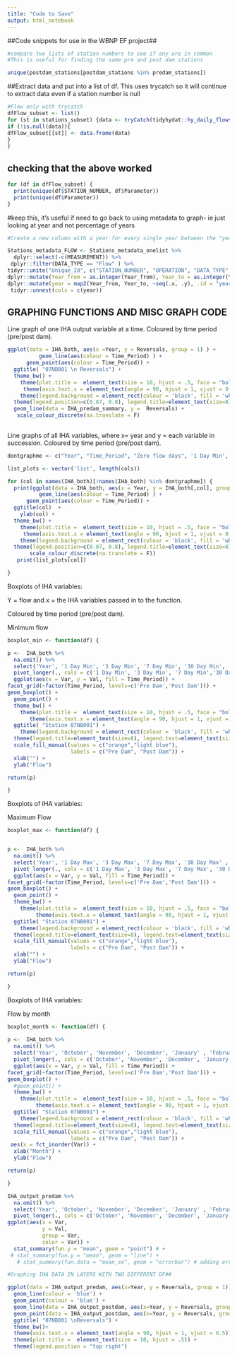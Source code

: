 ```yaml
---
title: "Code to Save"
output: html_notebook
---
```


##Code snippets for use in the WBNP EF project##

```r

#compare two lists of station numbers to see if any are in common
#This is useful for finding the same pre and post dam stations

unique(postdam_stations[postdam_stations %in% predam_stations])

```

##Extract data and put into a list of df. This uses trycatch so it will continue to extract data even if a station number is null

```r

#Flow only with trycatch 
dfFlow_subset <- list()
for (st in stations_subset) {data <- tryCatch(tidyhydat::hy_daily_flows(station_number = (st)), error = function(e) NULL)
if (!is.null(data)){
dfFlow_subset[[st]] <- data.frame(data) 
}
}

```

## checking that the above worked

```r

for (df in dfFlow_subset) {
  print(unique(df$STATION_NUMBER, df$Parameter))
  print(unique(df$Parameter)) 
}

```

#keep this, it's useful if need to go back to using metadata to graph- ie just looking at year and not percentage of years
```r

#Create a new column with a year for every single year between the "year_from" and "year_to" columns. 

Stations_metadata_FLOW <- Stations_metadata_onelist %>%
  dplyr::select(-c(MEASUREMENT)) %>%
 dplyr::filter(DATA_TYPE == "Flow" ) %>%
tidyr::unite("Unique_Id", c("STATION_NUMBER", "OPERATION", "DATA_TYPE" ), sep = "_", remove = FALSE ) %>%
dplyr::mutate(Year_from = as.integer(Year_from), Year_to = as.integer(Year_to)) %>%
dplyr::mutate(year = map2(Year_from, Year_to, ~seq(.x, .y), .id = "year")) %>%
 tidyr::unnest(cols = c(year))

```

## GRAPHING FUNCTIONS AND MISC GRAPH CODE ##

Line graph of one IHA output variable at a time. Coloured by time period (pre/post dam).

```r

ggplot(data = IHA_both, aes(x =Year, y = Reversals, group = 1) ) +
          geom_line(aes(colour = Time_Period) ) +
      geom_point(aes(colour = Time_Period)) +
  ggtitle( "07NB001 \n Reversals") +
  theme_bw() +
    theme(plot.title =  element_text(size = 10, hjust = .5, face = "bold")) +
     theme(axis.text.x = element_text(angle = 90, hjust = 1, vjust = 0.5)) +
    theme(legend.background = element_rect(colour = 'black', fill = 'white', linetype='solid')) +
  theme(legend.position=c(0.87, 0.8), legend.title=element_text(size=8), legend.text=element_text(size=7)) +
  geom_line(data = IHA_predam_summary, y =  Reversals) +
   scale_colour_discrete(na.translate = F)
  

```

Line graphs of all IHA variables, where x= year and y = each variable in succession.
Coloured by time period (pre/post dam).

```r

dontgraphme <- c("Year", "Time_Period", "Zero flow days", '1 Day Min', '3 Day Min', '7 Day Min', '30 Day Min', '90 Day Min', '1 Day Max', '3 Day Max', '7 Day Max', '30 Day Max' , '90 Day Max','October', 'November', 'December', 'January' , 'February', 'March', 'April', 'May', 'June','July', 'August', 'September')

list_plots <- vector('list', length(cols))

for (col in names(IHA_both)[!names(IHA_both) %in% dontgraphme]) {
  print(ggplot(data = IHA_both, aes(x = Year, y = IHA_both[,col], group = 1 )) +
          geom_line(aes(colour = Time_Period) ) +
      geom_point(aes(colour = Time_Period)) +
  ggtitle(col)  +
    ylab(col) +
  theme_bw() +
    theme(plot.title =  element_text(size = 10, hjust = .5, face = "bold")) +
     theme(axis.text.x = element_text(angle = 90, hjust = 1, vjust = 0.5)) +
    theme(legend.background = element_rect(colour = 'black', fill = 'white', linetype='solid')) +
  theme(legend.position=c(0.87, 0.8), legend.title=element_text(size=8), legend.text=element_text(size=7))+
       scale_colour_discrete(na.translate = F)) 
   print(list_plots[col])

}


```
Boxplots of IHA variables: 

Y = flow and x = the IHA variables passed in to the function.

Coloured by time period (pre/post dam).

Minimum flow
```r

boxplot_min <- function(df) {

p <-  IHA_both %>% 
  na.omit() %>%
  select('Year', '1 Day Min', '3 Day Min', '7 Day Min', '30 Day Min', '90 Day Min', 'Time_Period') %>%
  pivot_longer(., cols = c('1 Day Min', '3 Day Min', '7 Day Min','30 Day Min' , '90 Day Min'), names_to = "Var", values_to = "Val") %>%
  ggplot(aes(x = Var, y = Val, fill = Time_Period)) +
facet_grid(~factor(Time_Period, levels=c('Pre Dam','Post Dam'))) +
geom_boxplot() +
  geom_point() +
  theme_bw() +
    theme(plot.title =  element_text(size = 10, hjust = .5, face = "bold")) +
       theme(axis.text.x = element_text(angle = 90, hjust = 1, vjust = 0.5)) +
  ggtitle( "Station 07NB001") +
    theme(legend.background = element_rect(colour = 'black', fill = 'white', linetype='solid')) +
  theme(legend.title=element_text(size=8), legend.text=element_text(size=7))+
  scale_fill_manual(values = c("orange","light blue"), 
                    labels = c("Pre Dam", "Post Dam")) +
  xlab("") +
  ylab("Flow") 

return(p)

}

```

Boxplots of IHA variables: 

Maximum Flow
```r


boxplot_max <- function(df) {


p <-  IHA_both %>% 
  na.omit() %>%
  select('Year', '1 Day Max', '3 Day Max', '7 Day Max', '30 Day Max' , '90 Day Max','Time_Period') %>%
  pivot_longer(., cols = c('1 Day Max', '3 Day Max', '7 Day Max', '30 Day Max', '90 Day Max'), names_to = "Var", values_to = "Val") %>%
  ggplot(aes(x = Var, y = Val, fill = Time_Period)) +
facet_grid(~factor(Time_Period, levels=c('Pre Dam','Post Dam'))) +
geom_boxplot() +
  geom_point() +
  theme_bw() +
    theme(plot.title =  element_text(size = 10, hjust = .5, face = "bold")) +
         theme(axis.text.x = element_text(angle = 90, hjust = 1, vjust = 0.5)) +
  ggtitle( "Station 07NB001") +
    theme(legend.background = element_rect(colour = 'black', fill = 'white', linetype='solid')) +
  theme(legend.title=element_text(size=8), legend.text=element_text(size=7))+
  scale_fill_manual(values = c("orange","light blue"), 
                    labels = c("Pre Dam", "Post Dam")) +
  xlab("") +
  ylab("Flow") 

return(p)

}


```

Boxplots of IHA variables: 

Flow by month
```r

boxplot_month <- function(df) {
  
p <-  IHA_both %>% 
  na.omit() %>%
  select('Year', 'October', 'November', 'December', 'January' , 'February', 'March', 'April', 'May', 'June','July', 'August', 'September', 'Time_Period') %>%
  pivot_longer(., cols = c('October', 'November', 'December', 'January' , 'February', 'March', 'April', 'May', 'June','July', 'August', 'September'), names_to = "Var", values_to = "Val") %>%
  ggplot(aes(x = Var, y = Val, fill = Time_Period)) +
facet_grid(~factor(Time_Period, levels=c('Pre Dam','Post Dam'))) +
geom_boxplot() +
  #geom_point() +
  theme_bw() +
    theme(plot.title =  element_text(size = 10, hjust = .5, face = "bold")) +
         theme(axis.text.x = element_text(angle = 90, hjust = 1, vjust = 0.5)) +
  ggtitle( "Station 07NB001") +
    theme(legend.background = element_rect(colour = 'black', fill = 'white', linetype='solid')) +
  theme(legend.title=element_text(size=8), legend.text=element_text(size=7))+
  scale_fill_manual(values = c("orange","light blue"), 
                    labels = c("Pre Dam", "Post Dam")) +
 aes(x = fct_inorder(Var)) +
  xlab("Month") +
  ylab("Flow") 

return(p)

}

```

```r
IHA_output_predam %>% 
  na.omit() %>%
  select('Year', 'October', 'November', 'December', 'January' , 'February', 'March', 'April', 'May', 'June','July', 'August', 'September', 'Time_Period') %>%
  pivot_longer(., cols = c('October', 'November', 'December', 'January' , 'February', 'March', 'April', 'May', 'June','July', 'August', 'September'), names_to = "Var", values_to = "Val") %>%
ggplot(aes(x = Var, 
           y = Val, 
           group = Var,
           color = Var)) +
  stat_summary(fun.y = "mean", geom = "point") # +
 # stat_summary(fun.y = "mean", geom = "line") +
   # stat_summary(fun.data = "mean_se", geom = "errorbar") # adding error bars (standard error)
```


```r
#Graphing IHA DATA IN LAYERS WITH TWO DIFFERENT DF##

ggplot(data = IHA_output_predam, aes(x=Year, y = Reversals, group = 1)) +
  geom_line(colour = 'blue') +
  geom_point(colour = 'blue') +
  geom_line(data = IHA_output_postdam, aes(x=Year, y = Reversals, group = 1), colour = 'orange') +
  geom_point(data = IHA_output_postdam, aes(x=Year, y = Reversals, group = 1), colour = 'orange')  +
  ggtitle( "07NB001 \nReversals") +
  theme_bw()+  
  theme(axis.text.x = element_text(angle = 90, hjust = 1, vjust = 0.5)) +
  theme(plot.title =  element_text(size = 10, hjust = .5)) +
  theme(legend.position = "top right") 

```



